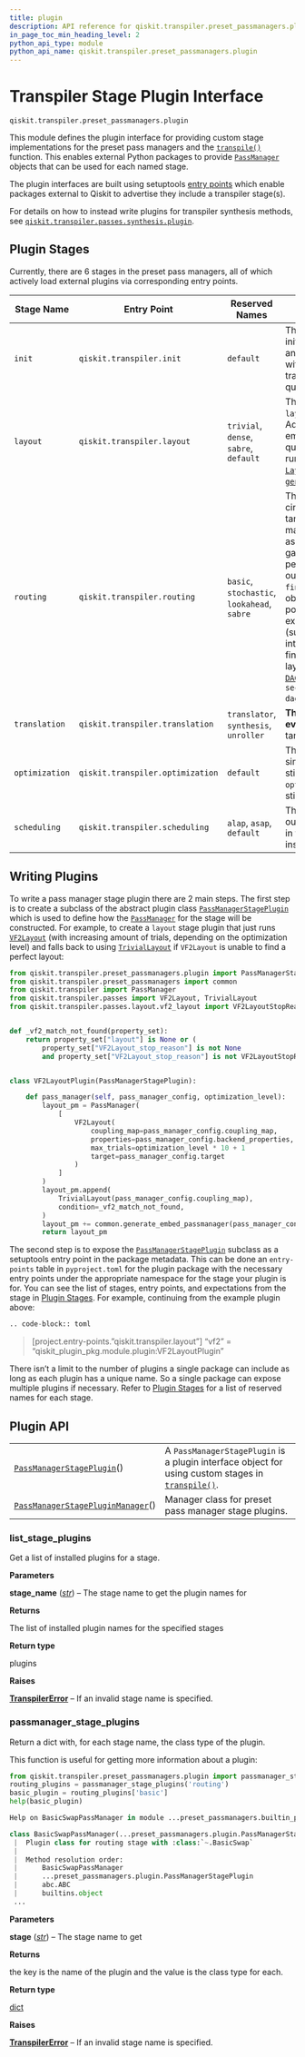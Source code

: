 ```yaml
---
title: plugin
description: API reference for qiskit.transpiler.preset_passmanagers.plugin
in_page_toc_min_heading_level: 2
python_api_type: module
python_api_name: qiskit.transpiler.preset_passmanagers.plugin
---
```


<span id="module-qiskit.transpiler.preset_passmanagers.plugin" />

<span id="qiskit-transpiler-plugins" />

<span id="transpiler-stage-plugin-interface-qiskit-transpiler-preset-passmanagers-plugin" />

# Transpiler Stage Plugin Interface

<span id="module-qiskit.transpiler.preset_passmanagers.plugin" />

`qiskit.transpiler.preset_passmanagers.plugin`

This module defines the plugin interface for providing custom stage implementations for the preset pass managers and the [`transpile()`](compiler#qiskit.compiler.transpile "qiskit.compiler.transpile") function. This enables external Python packages to provide [`PassManager`](qiskit.transpiler.PassManager "qiskit.transpiler.PassManager") objects that can be used for each named stage.

The plugin interfaces are built using setuptools [entry points](https://setuptools.readthedocs.io/en/latest/userguide/entry_point.html) which enable packages external to Qiskit to advertise they include a transpiler stage(s).

For details on how to instead write plugins for transpiler synthesis methods, see [`qiskit.transpiler.passes.synthesis.plugin`](transpiler_synthesis_plugins#module-qiskit.transpiler.passes.synthesis.plugin "qiskit.transpiler.passes.synthesis.plugin").

<span id="stage-table" />

## Plugin Stages

Currently, there are 6 stages in the preset pass managers, all of which actively load external plugins via corresponding entry points.

| Stage Name     | Entry Point                      | Reserved Names                              | Description and expectations                                                                                                                                                                                                                                                                                                                                                                                                                                                                                                                                                                                                                                                                                                                                                                                                                                                                                                                                                                                                                                                                                                  |
| -------------- | -------------------------------- | ------------------------------------------- | ----------------------------------------------------------------------------------------------------------------------------------------------------------------------------------------------------------------------------------------------------------------------------------------------------------------------------------------------------------------------------------------------------------------------------------------------------------------------------------------------------------------------------------------------------------------------------------------------------------------------------------------------------------------------------------------------------------------------------------------------------------------------------------------------------------------------------------------------------------------------------------------------------------------------------------------------------------------------------------------------------------------------------------------------------------------------------------------------------------------------------- |
| `init`         | `qiskit.transpiler.init`         | `default`                                   | This stage runs first and is typically used for any initial logical optimization. Because most layout and routing algorithms are only designed to work with 1 and 2 qubit gates, this stage is also used to translate any gates that operate on more than 2 qubits into gates that only operate on 1 or 2 qubits.                                                                                                                                                                                                                                                                                                                                                                                                                                                                                                                                                                                                                                                                                                                                                                                                             |
| `layout`       | `qiskit.transpiler.layout`       | `trivial`, `dense`, `sabre`, `default`      | The output from this stage is expected to have the `layout` property set field set with a [`Layout`](qiskit.transpiler.Layout "qiskit.transpiler.Layout") object. Additionally, the circuit is typically expected to be embedded so that it is expanded to include all qubits and the [`ApplyLayout`](qiskit.transpiler.passes.ApplyLayout "qiskit.transpiler.passes.ApplyLayout") pass is expected to be run to apply the layout. The embedding of the [`Layout`](qiskit.transpiler.Layout "qiskit.transpiler.Layout") can be generated with [`generate_embed_passmanager()`](transpiler_preset#qiskit.transpiler.preset_passmanagers.common.generate_embed_passmanager "qiskit.transpiler.preset_passmanagers.common.generate_embed_passmanager").                                                                                                                                                                                                                                                                                                                                                                          |
| `routing`      | `qiskit.transpiler.routing`      | `basic`, `stochastic`, `lookahead`, `sabre` | The output from this stage is expected to have the circuit match the connectivity constraints of the target backend. This does not necessarily need to match the directionality of the edges in the target as a later stage typically will adjust directional gates to match that constraint (but there is no penalty for doing that in the `routing` stage). The output of this stage is also expected to have the `final_layout` property set field set with a [`Layout`](qiskit.transpiler.Layout "qiskit.transpiler.Layout") object that maps the [`Qubit`](circuit#qiskit.circuit.Qubit "qiskit.circuit.Qubit") to the output final position of that qubit in the circuit. If there is an existing `final_layout` entry in the property set (such as might be set by an optimization pass that introduces a permutation) it is expected that the final layout will be the composition of the two layouts (this can be computed using [`DAGCircuit.compose()`](qiskit.dagcircuit.DAGCircuit#compose "qiskit.dagcircuit.DAGCircuit.compose"), for example: `second_final_layout.compose(first_final_layout, dag.qubits)`). |
| `translation`  | `qiskit.transpiler.translation`  | `translator`, `synthesis`, `unroller`       | **The output of this stage is expected to have every operation be a native**instruction on the target backend.                                                                                                                                                                                                                                                                                                                                                                                                                                                                                                                                                                                                                                                                                                                                                                                                                                                                                                                                                                                                                |
| `optimization` | `qiskit.transpiler.optimization` | `default`                                   | This stage is expected to perform optimization and simplification. The constraints from earlier stages still apply to the output of this stage. After the `optimization` stage is run we expect the circuit to still be executable on the target.                                                                                                                                                                                                                                                                                                                                                                                                                                                                                                                                                                                                                                                                                                                                                                                                                                                                             |
| `scheduling`   | `qiskit.transpiler.scheduling`   | `alap`, `asap`, `default`                   | This is the last stage run and it is expected to output a scheduled circuit such that all idle periods in the circuit are marked by explicit [`Delay`](circuit#qiskit.circuit.Delay "qiskit.circuit.Delay") instructions.                                                                                                                                                                                                                                                                                                                                                                                                                                                                                                                                                                                                                                                                                                                                                                                                                                                                                                     |

## Writing Plugins

To write a pass manager stage plugin there are 2 main steps. The first step is to create a subclass of the abstract plugin class [`PassManagerStagePlugin`](qiskit.transpiler.preset_passmanagers.plugin.PassManagerStagePlugin "qiskit.transpiler.preset_passmanagers.plugin.PassManagerStagePlugin") which is used to define how the [`PassManager`](qiskit.transpiler.PassManager "qiskit.transpiler.PassManager") for the stage will be constructed. For example, to create a `layout` stage plugin that just runs [`VF2Layout`](qiskit.transpiler.passes.VF2Layout "qiskit.transpiler.passes.VF2Layout") (with increasing amount of trials, depending on the optimization level) and falls back to using [`TrivialLayout`](qiskit.transpiler.passes.TrivialLayout "qiskit.transpiler.passes.TrivialLayout") if `VF2Layout` is unable to find a perfect layout:

```python
from qiskit.transpiler.preset_passmanagers.plugin import PassManagerStagePlugin
from qiskit.transpiler.preset_passmanagers import common
from qiskit.transpiler import PassManager
from qiskit.transpiler.passes import VF2Layout, TrivialLayout
from qiskit.transpiler.passes.layout.vf2_layout import VF2LayoutStopReason


def _vf2_match_not_found(property_set):
    return property_set["layout"] is None or (
        property_set["VF2Layout_stop_reason"] is not None
        and property_set["VF2Layout_stop_reason"] is not VF2LayoutStopReason.SOLUTION_FOUND


class VF2LayoutPlugin(PassManagerStagePlugin):

    def pass_manager(self, pass_manager_config, optimization_level):
        layout_pm = PassManager(
            [
                VF2Layout(
                    coupling_map=pass_manager_config.coupling_map,
                    properties=pass_manager_config.backend_properties,
                    max_trials=optimization_level * 10 + 1
                    target=pass_manager_config.target
                )
            ]
        )
        layout_pm.append(
            TrivialLayout(pass_manager_config.coupling_map),
            condition=_vf2_match_not_found,
        )
        layout_pm += common.generate_embed_passmanager(pass_manager_config.coupling_map)
        return layout_pm
```

The second step is to expose the [`PassManagerStagePlugin`](qiskit.transpiler.preset_passmanagers.plugin.PassManagerStagePlugin "qiskit.transpiler.preset_passmanagers.plugin.PassManagerStagePlugin") subclass as a setuptools entry point in the package metadata. This can be done an `entry-points` table in `pyproject.toml` for the plugin package with the necessary entry points under the appropriate namespace for the stage your plugin is for. You can see the list of stages, entry points, and expectations from the stage in [Plugin Stages](#stage-table). For example, continuing from the example plugin above:

```python
.. code-block:: toml
```

> \[project.entry-points.”qiskit.transpiler.layout”] “vf2” = “qiskit\_plugin\_pkg.module.plugin:VF2LayoutPlugin”

There isn’t a limit to the number of plugins a single package can include as long as each plugin has a unique name. So a single package can expose multiple plugins if necessary. Refer to [Plugin Stages](#stage-table) for a list of reserved names for each stage.

## Plugin API

|                                                                                                                                                                                              |                                                                                                                                                                     |
| -------------------------------------------------------------------------------------------------------------------------------------------------------------------------------------------- | ------------------------------------------------------------------------------------------------------------------------------------------------------------------- |
| [`PassManagerStagePlugin`](qiskit.transpiler.preset_passmanagers.plugin.PassManagerStagePlugin "qiskit.transpiler.preset_passmanagers.plugin.PassManagerStagePlugin")()                      | A `PassManagerStagePlugin` is a plugin interface object for using custom stages in [`transpile()`](compiler#qiskit.compiler.transpile "qiskit.compiler.transpile"). |
| [`PassManagerStagePluginManager`](qiskit.transpiler.preset_passmanagers.plugin.PassManagerStagePluginManager "qiskit.transpiler.preset_passmanagers.plugin.PassManagerStagePluginManager")() | Manager class for preset pass manager stage plugins.                                                                                                                |

### list\_stage\_plugins

<Function id="qiskit.transpiler.preset_passmanagers.plugin.list_stage_plugins" name="list_stage_plugins" github="https://github.com/Qiskit/qiskit/tree/main/qiskit/transpiler/preset_passmanagers/plugin.py#L283-L309" signature="qiskit.transpiler.preset_passmanagers.plugin.list_stage_plugins(stage_name)">
  Get a list of installed plugins for a stage.

  **Parameters**

  **stage\_name** ([*str*](https://docs.python.org/3/library/stdtypes.html#str "(in Python v3.12)")) – The stage name to get the plugin names for

  **Returns**

  The list of installed plugin names for the specified stages

  **Return type**

  plugins

  **Raises**

  [**TranspilerError**](transpiler#qiskit.transpiler.TranspilerError "qiskit.transpiler.TranspilerError") – If an invalid stage name is specified.
</Function>

### passmanager\_stage\_plugins

<Function id="qiskit.transpiler.preset_passmanagers.plugin.passmanager_stage_plugins" name="passmanager_stage_plugins" github="https://github.com/Qiskit/qiskit/tree/main/qiskit/transpiler/preset_passmanagers/plugin.py#L312-L353" signature="qiskit.transpiler.preset_passmanagers.plugin.passmanager_stage_plugins(stage)">
  Return a dict with, for each stage name, the class type of the plugin.

  This function is useful for getting more information about a plugin:

  ```python
  from qiskit.transpiler.preset_passmanagers.plugin import passmanager_stage_plugins
  routing_plugins = passmanager_stage_plugins('routing')
  basic_plugin = routing_plugins['basic']
  help(basic_plugin)
  ```

  ```python
  Help on BasicSwapPassManager in module ...preset_passmanagers.builtin_plugins object:

  class BasicSwapPassManager(...preset_passmanagers.plugin.PassManagerStagePlugin)
   |  Plugin class for routing stage with :class:`~.BasicSwap`
   |
   |  Method resolution order:
   |      BasicSwapPassManager
   |      ...preset_passmanagers.plugin.PassManagerStagePlugin
   |      abc.ABC
   |      builtins.object
   ...
  ```

  **Parameters**

  **stage** ([*str*](https://docs.python.org/3/library/stdtypes.html#str "(in Python v3.12)")) – The stage name to get

  **Returns**

  the key is the name of the plugin and the value is the class type for each.

  **Return type**

  [dict](https://docs.python.org/3/library/stdtypes.html#dict "(in Python v3.12)")

  **Raises**

  [**TranspilerError**](transpiler#qiskit.transpiler.TranspilerError "qiskit.transpiler.TranspilerError") – If an invalid stage name is specified.
</Function>

